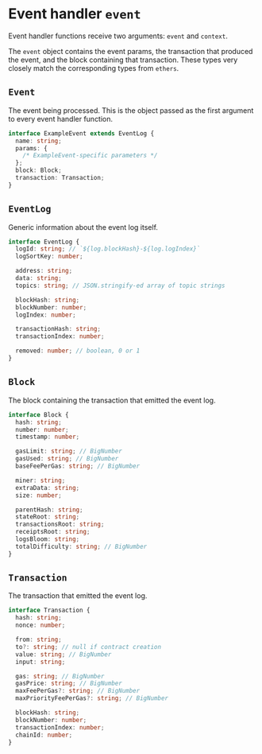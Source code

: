 # Event handler `event`

Event handler functions receive two arguments: `event` and `context`.

The `event` object contains the event params, the transaction that produced the event, and the block containing that transaction. These types very closely match the corresponding types from `ethers`.

## `Event`

The event being processed. This is the object passed as the first argument to every event handler function.

```ts
interface ExampleEvent extends EventLog {
  name: string;
  params: {
    /* ExampleEvent-specific parameters */
  };
  block: Block;
  transaction: Transaction;
}
```

## `EventLog`

Generic information about the event log itself.

```ts
interface EventLog {
  logId: string; // `${log.blockHash}-${log.logIndex}`
  logSortKey: number;

  address: string;
  data: string;
  topics: string; // JSON.stringify-ed array of topic strings

  blockHash: string;
  blockNumber: number;
  logIndex: number;

  transactionHash: string;
  transactionIndex: number;

  removed: number; // boolean, 0 or 1
}
```

## `Block`

The block containing the transaction that emitted the event log.

```ts
interface Block {
  hash: string;
  number: number;
  timestamp: number;

  gasLimit: string; // BigNumber
  gasUsed: string; // BigNumber
  baseFeePerGas: string; // BigNumber

  miner: string;
  extraData: string;
  size: number;

  parentHash: string;
  stateRoot: string;
  transactionsRoot: string;
  receiptsRoot: string;
  logsBloom: string;
  totalDifficulty: string; // BigNumber
}
```

## `Transaction`

The transaction that emitted the event log.

```ts
interface Transaction {
  hash: string;
  nonce: number;

  from: string;
  to?: string; // null if contract creation
  value: string; // BigNumber
  input: string;

  gas: string; // BigNumber
  gasPrice: string; // BigNumber
  maxFeePerGas?: string; // BigNumber
  maxPriorityFeePerGas?: string; // BigNumber

  blockHash: string;
  blockNumber: number;
  transactionIndex: number;
  chainId: number;
}
```
